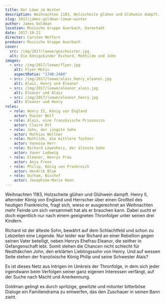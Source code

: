 ```yaml
---
title: Der Löwe im Winter
description: Weihnachten 1183, Holzscheite glühen und Glühwein dampft. Henry II, alternder König von England und Herrscher über einen Großteil des heutigen Frankreichs, fragt sich, wieso er ausgerechnet an Weihnachten mehr Feinde um sich versammelt hat als er brauchen kann. Dabei sucht er doch eigentlich nur nach einem geeigneten Thronfolger unter seinen drei Kindern.
slug: 2017/james-goldman-loewe-winter
author: James Goldman
location: Musische Gruppe Auerbach, Darmstadt
date: 2017-10-21
director: Carsten Meffert
producer: Musische Gruppe Auerbach
cover:
  src: /img/2017/loewe/geschwister.jpg
  alt: Die Königskinder Richard, Mathilde und John
images:
  - src: /img/2017/loewe/flyer.jpg
    alt: Flyer-Motiv
    aspectRatio: "1748:2480"
  - src: /img/2017/loewe/alais_henry_eleanor.jpg
    alt: Alais, Henry und Eleanor
  - src: /img/2017/loewe/eleanor_alais.jpg
    alt: Eleanor und Alais
  - src: /img/2017/loewe/eleanor_henry.jpg
    alt: Eleanor und Henry
roles:
  - role: Henry II, König von England
    actor: Rainer Wolf
  - role: Alais, eine französische Prinzessin
    actor: Claire Ott
  - role: John, der jüngste Sohn
    actor: Mathias Wellner
  - role: Mathilde, die mittlere Tochter
    actor: Vanessa Herr
  - role: Richard Löwenherz, der älteste Sohn
    actor: Xaver Ludewig
  - role: Eleanor, Henrys Frau
    actor: Anja Frese
  - role: Philip, König von Frankreich
    actor: Hendrik Blum
  - role: Durham, Bischof
    actor: Josephine-Marie Henn
---
```


Weihnachten 1183, Holzscheite glühen und Glühwein dampft. Henry II, alternder König von England und Herrscher über einen Großteil des heutigen Frankreichs, fragt sich, wieso er ausgerechnet an Weihnachten mehr Feinde um sich versammelt hat als er brauchen kann. Dabei sucht er doch eigentlich nur nach einem geeigneten Thronfolger unter seinen drei Kindern.

Richard ist der älteste Sohn, bewährt auf dem Schlachtfeld und schon zu Lebzeiten eine Legende. Nur leider war Richard an einer Rebellion gegen seinen Vater beteiligt, neben Henrys Ehefrau Eleanor, die seither in Gefangenschaft lebt. Somit stehen die Chancen nicht schlecht für Nesthäkchen John, den erklärten Lieblingssohn von Henry. Und auf wessen Seite stehen der französische König Philip und seine Schwester Alais?

Es ist dieses Netz aus Intrigen im Umkreis der Thronfolge, in dem sich jeder irgendwann beim Verfolgen seiner ganz eigenen Interessen verfängt, auf der Suche nach Macht und Anerkennung.

Goldman gelingt es durch spritzige, gewitzte und mitunter bitterböse Dialoge ein Familiendrama zu entwerfen, das den Zuschauer in seinen Bann zieht.
